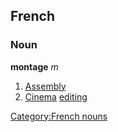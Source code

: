 ==French==
===Noun===
'''montage''' ''m''

#[[Assembly]]
#[[Cinema]] [[editing]]


[[Category:French nouns]]